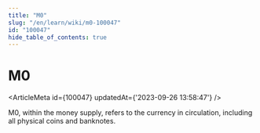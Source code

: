 ```yaml
---
title: "M0"
slug: "/en/learn/wiki/m0-100047"
id: "100047"
hide_table_of_contents: true
---
```



# M0

<ArticleMeta id={100047} updatedAt={'2023-09-26 13:58:47'} />
<div className='border-solid border-b border-t-0 my-4 border-[var(--ifm-color-gray-300)]' />

M0, within the money supply, refers to the currency in circulation, including all physical coins and banknotes.
